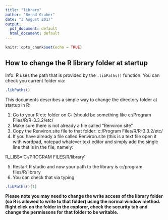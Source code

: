 ```yaml
---
title: "library"
author: "Bernd Gruber"
date: "3 August 2017"
output:
  pdf_document: default
  html_document: default
---
```


```r
knitr::opts_chunk$set(echo = TRUE)
```

## How to change the R library folder at startup

Info: R uses the path that is provided by the ```.libPaths()``` function. You can check you current folder via:

```r
.libPaths()
```



This documents describes a simple way to change the directory folder at startup in R:

1.	Go to your R etc folder on C: (should be something like c:/Program Files/R/R-3.3.2/etc/
2.	Make sure there is not already a file called “Renviron.site”
3.	Copy the Renviron.site file to that folder: c:/Program Files/R/R-3.3.2/etc/
4.	If you have already a file called Renviron.site (this is a text file open it with wordpad, notepad whatever text editor and simply add the single line that is in the file, namely: 

R_LIBS='C:/PROGRAM FILES/R/library'

5.	Restart R studio and now your path to the library is c:/program files/R/library 
6.	You can check that via typing

```r
.libPaths()[1]
```


**Please note you may need to change the write access of the library folder (so R is allowed to write to that folder) using the normal window method. Right click on the folder in the explorer, check the security tab and change the permissons for that folder to be writable.**

